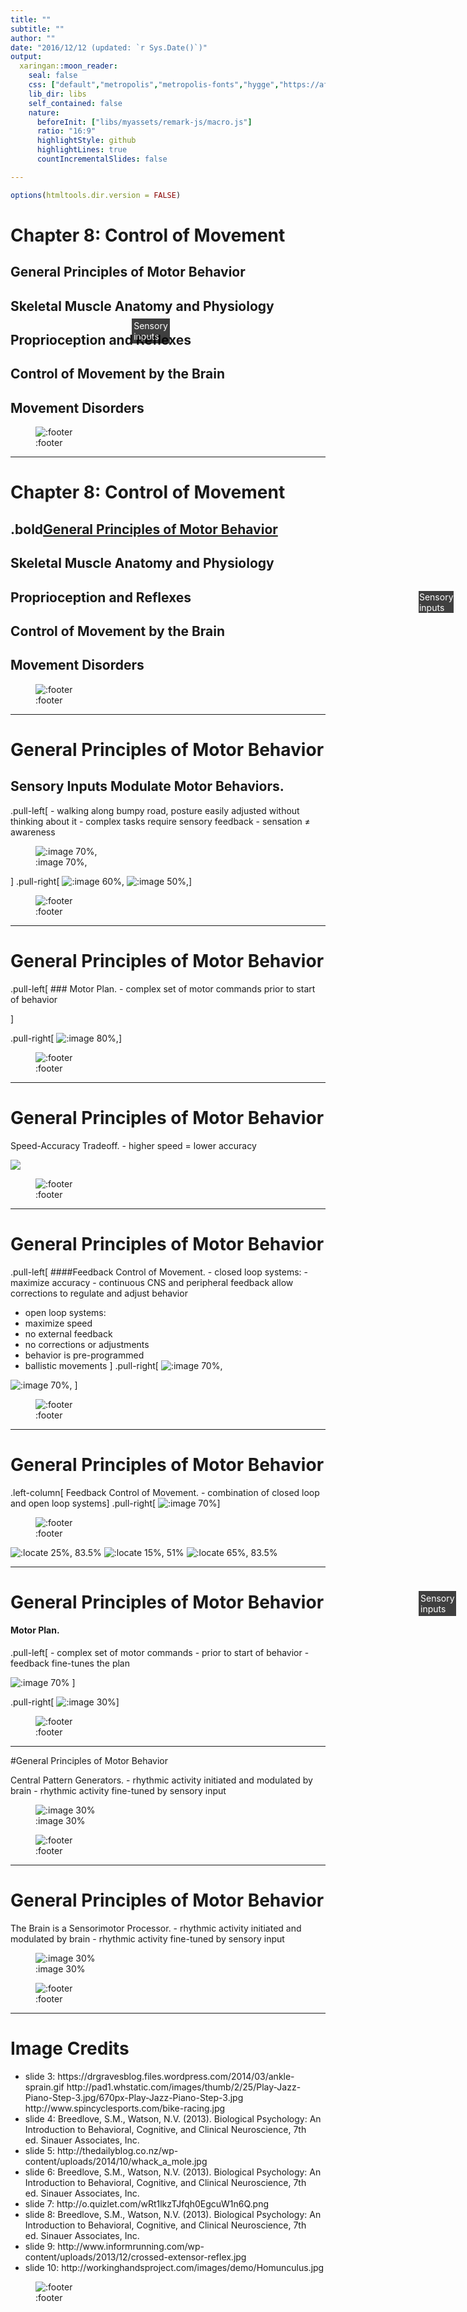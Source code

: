 ```yaml
---
title: ""
subtitle: ""
author: ""
date: "2016/12/12 (updated: `r Sys.Date()`)"
output:
  xaringan::moon_reader:
    seal: false
    css: ["default","metropolis","metropolis-fonts","hygge","https://afeld.github.io/emoji-css/emoji.css","libs/myassets/remark-css/header-footer.css"]
    lib_dir: libs
    self_contained: false
    nature:
      beforeInit: ["libs/myassets/remark-js/macro.js"]
      ratio: "16:9"
      highlightStyle: github
      highlightLines: true
      countIncrementalSlides: false

---
```


```r
options(htmltools.dir.version = FALSE)
```


# Chapter 8:  Control of Movement

## General Principles of Motor Behavior  
## Skeletal Muscle Anatomy and Physiology  
## Proprioception and Reflexes  
## Control of Movement by the Brain  
## Movement Disorders  

![:footer](chapter 8.1)

---

# Chapter 8:  Control of Movement


## .bold[General Principles of Motor Behavior]
## Skeletal Muscle Anatomy and Physiology  
## Proprioception and Reflexes  
## Control of Movement by the Brain  
## Movement Disorders  


![:footer](chapter 8.1)

---

# General Principles of Motor Behavior

## Sensory Inputs Modulate Motor Behaviors. 

.pull-left[
- walking along bumpy road,
  posture easily adjusted 
  without thinking about it
- complex tasks require 
  sensory feedback
- sensation ≠ awareness
  
    
![:image 70%,](image2.png)

]
.pull-right[
![:image 60%,](image1.png)
![:image 50%,](image3.png)
]


![:footer](chapter 8.1)

---

# General Principles of Motor Behavior


.pull-left[
### Motor Plan. 
- complex set of motor
  commands prior to 
  start of behavior

]

.pull-right[
![:image 80%, ](image4.jpeg)
]


![:footer](chapter 8.1)

---

# General Principles of Motor Behavior

Speed-Accuracy Tradeoff. 
- higher speed = lower accuracy

![](image5.jpeg)

![:footer](chapter 8.1)

---

# General Principles of Motor Behavior
.pull-left[
####Feedback Control of Movement. 
- closed loop systems:
- maximize accuracy
- continuous CNS and
  peripheral feedback 
  allow corrections to
  regulate and adjust behavior
  
  
- open loop systems:
- maximize speed
- no external feedback
- no corrections or adjustments
- behavior is pre-programmed
- ballistic movements
]
.pull-right[
![:image 70%,](image6.png)
  
![:image 70%,](image7.png)
]



![:footer](chapter 8.1)

---

# General Principles of Motor Behavior

.left-column[
Feedback Control of Movement. 
- combination of closed loop and open loop systems
]
.pull-right[
![:image 70%](image8.jpg)
]

![:footer](chapter 8.1)

![:locate 25%, 83.5%](images/lt-arrow.png)
![:locate 15%, 51%](images/rt-arrow.png)
![:locate 65%, 83.5%](images/lt-arrow.png)

<span style="position:absolute; top:25%; left:91.8%;z-index:1; background-color:black;  opacity:0.75; font-size:1em; padding:0.05em;color:white">Sensory </br> inputs</span>

<span style="position:absolute; top:14.1%; left:44%;z-index:1;background-color:black; opacity:0.75; font-size:1em; padding:0.2em;color:white">Sensory </br> inputs</span>

<span style="position:absolute; top:65%; left:91.8%;z-index:1;background-color:black; opacity:0.75; font-size:1em; padding:0.2em;color:white">Sensory </br> inputs</span>





---

# General Principles of Motor Behavior

#### Motor Plan. 

.pull-left[
- complex set of motor commands
- prior to start of behavior
- feedback fine-tunes the plan

![:image 70%](image11.jpg)
]

.pull-right[
![:image 30%](image10.jpg)
]

![:footer](chapter 8.1)

---

#General Principles of Motor Behavior

Central Pattern Generators. 
- rhythmic activity initiated and modulated by brain
- rhythmic activity fine-tuned by sensory input

![:image 30%](image12.jpg)


![:footer](chapter 8.1)

---

# General Principles of Motor Behavior

The Brain is a Sensorimotor Processor. 
- rhythmic activity initiated and modulated by brain
- rhythmic activity fine-tuned by sensory input


![:image 30%](image14.jpeg)

![:footer](chapter 8.1)

---

# Image Credits

- slide 3:	https://drgravesblog.files.wordpress.com/2014/03/ankle-sprain.gif
	http://pad1.whstatic.com/images/thumb/2/25/Play-Jazz-Piano-Step-3.jpg/670px-Play-Jazz-Piano-Step-3.jpg
	http://www.spincyclesports.com/bike-racing.jpg
- slide 4:	Breedlove, S.M., Watson, N.V. (2013). Biological Psychology: An Introduction to Behavioral, Cognitive, and Clinical Neuroscience, 7th ed. Sinauer Associates, Inc.
- slide 5:	http://thedailyblog.co.nz/wp-content/uploads/2014/10/whack_a_mole.jpg
- slide 6:	Breedlove, S.M., Watson, N.V. (2013). Biological Psychology: An Introduction to Behavioral, Cognitive, and Clinical Neuroscience, 7th ed. Sinauer Associates, Inc.
- slide 7:	http://o.quizlet.com/wRt1lkzTJfqh0EgcuW1n6Q.png
- slide 8:	Breedlove, S.M., Watson, N.V. (2013). Biological Psychology: An Introduction to Behavioral, Cognitive, and Clinical Neuroscience, 7th ed. Sinauer Associates, Inc.
- slide 9:	http://www.informrunning.com/wp-content/uploads/2013/12/crossed-extensor-reflex.jpg
- slide 10:	http://workinghandsproject.com/images/demo/Homunculus.jpg

![:footer](chapter 8.1)
